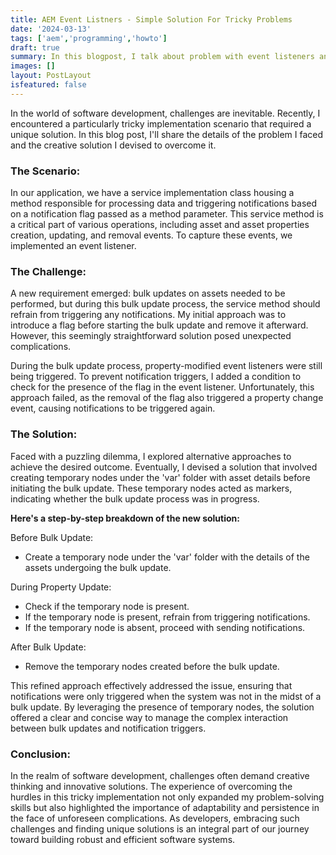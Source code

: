```yaml
---
title: AEM Event Listners - Simple Solution For Tricky Problems
date: '2024-03-13'
tags: ['aem','programming','howto']
draft: true
summary: In this blogpost, I talk about problem with event listeners and share a an easy fix to solve.
images: []
layout: PostLayout
isfeatured: false
---
```

In the world of software development, challenges are inevitable. Recently, I encountered a particularly tricky implementation scenario that required a unique solution. In this blog post, I'll share the details of the problem I faced and the creative solution I devised to overcome it.

### The Scenario:

In our application, we have a service implementation class housing a method responsible for processing data and triggering notifications based on a notification flag passed as a method parameter. This service method is a critical part of various operations, including asset and asset properties creation, updating, and removal events. To capture these events, we implemented an event listener.

### The Challenge:

A new requirement emerged: bulk updates on assets needed to be performed, but during this bulk update process, the service method should refrain from triggering any notifications. My initial approach was to introduce a flag before starting the bulk update and remove it afterward. However, this seemingly straightforward solution posed unexpected complications.

During the bulk update process, property-modified event listeners were still being triggered. To prevent notification triggers, I added a condition to check for the presence of the flag in the event listener. Unfortunately, this approach failed, as the removal of the flag also triggered a property change event, causing notifications to be triggered again.

### The Solution:

Faced with a puzzling dilemma, I explored alternative approaches to achieve the desired outcome. Eventually, I devised a solution that involved creating temporary nodes under the 'var' folder with asset details before initiating the bulk update. These temporary nodes acted as markers, indicating whether the bulk update process was in progress.

**Here's a step-by-step breakdown of the new solution:**

Before Bulk Update:

- Create a temporary node under the 'var' folder with the details of the assets undergoing the bulk update.

During Property Update:

- Check if the temporary node is present.
- If the temporary node is present, refrain from triggering notifications.
- If the temporary node is absent, proceed with sending notifications.

After Bulk Update:

- Remove the temporary nodes created before the bulk update.

This refined approach effectively addressed the issue, ensuring that notifications were only triggered when the system was not in the midst of a bulk update. By leveraging the presence of temporary nodes, the solution offered a clear and concise way to manage the complex interaction between bulk updates and notification triggers.

### Conclusion:

In the realm of software development, challenges often demand creative thinking and innovative solutions. The experience of overcoming the hurdles in this tricky implementation not only expanded my problem-solving skills but also highlighted the importance of adaptability and persistence in the face of unforeseen complications. As developers, embracing such challenges and finding unique solutions is an integral part of our journey toward building robust and efficient software systems.
